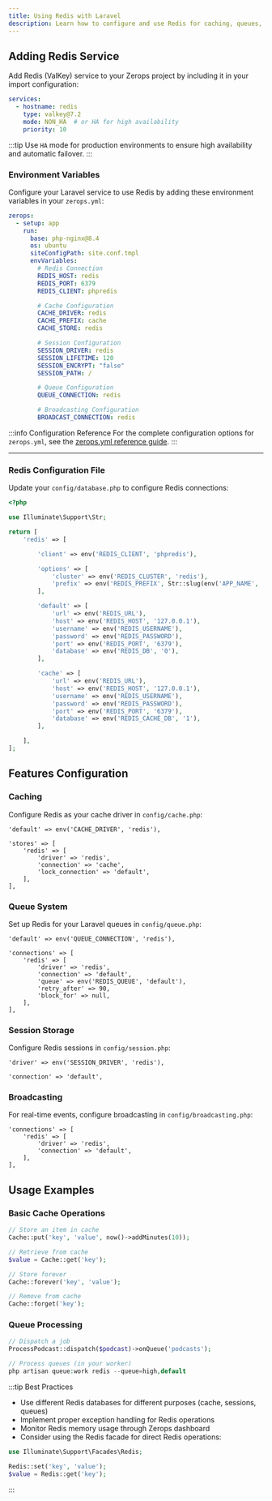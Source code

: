 ```yaml
---
title: Using Redis with Laravel
description: Learn how to configure and use Redis for caching, queues, and sessions in your Laravel application on Zerops
---
```



## Adding Redis Service

Add Redis (ValKey) service to your Zerops project by including it in your import configuration:

```yaml
services:
  - hostname: redis
    type: valkey@7.2
    mode: NON_HA  # or HA for high availability
    priority: 10
```

:::tip
Use `HA` mode for production environments to ensure high availability and automatic failover.
:::

### Environment Variables

Configure your Laravel service to use Redis by adding these environment variables in your `zerops.yml`:

```yml
zerops:
  - setup: app
    run:
      base: php-nginx@8.4
      os: ubuntu
      siteConfigPath: site.conf.tmpl
      envVariables:
        # Redis Connection
        REDIS_HOST: redis
        REDIS_PORT: 6379
        REDIS_CLIENT: phpredis

        # Cache Configuration
        CACHE_DRIVER: redis
        CACHE_PREFIX: cache
        CACHE_STORE: redis

        # Session Configuration
        SESSION_DRIVER: redis
        SESSION_LIFETIME: 120
        SESSION_ENCRYPT: "false"
        SESSION_PATH: /

        # Queue Configuration
        QUEUE_CONNECTION: redis

        # Broadcasting Configuration
        BROADCAST_CONNECTION: redis
```

:::info Configuration Reference
For the complete configuration options for `zerops.yml`, see the [zerops.yml reference guide](/references/zeropsyml).
:::

-----

### Redis Configuration File

Update your `config/database.php` to configure Redis connections:

```php
<?php

use Illuminate\Support\Str;

return [
    'redis' => [

        'client' => env('REDIS_CLIENT', 'phpredis'),

        'options' => [
            'cluster' => env('REDIS_CLUSTER', 'redis'),
            'prefix' => env('REDIS_PREFIX', Str::slug(env('APP_NAME', 'laravel'), '_').'_database_'),
        ],

        'default' => [
            'url' => env('REDIS_URL'),
            'host' => env('REDIS_HOST', '127.0.0.1'),
            'username' => env('REDIS_USERNAME'),
            'password' => env('REDIS_PASSWORD'),
            'port' => env('REDIS_PORT', '6379'),
            'database' => env('REDIS_DB', '0'),
        ],

        'cache' => [
            'url' => env('REDIS_URL'),
            'host' => env('REDIS_HOST', '127.0.0.1'),
            'username' => env('REDIS_USERNAME'),
            'password' => env('REDIS_PASSWORD'),
            'port' => env('REDIS_PORT', '6379'),
            'database' => env('REDIS_CACHE_DB', '1'),
        ],

    ],
];
```

## Features Configuration

### Caching

Configure Redis as your cache driver in `config/cache.php`:

```php:config/cache.php
'default' => env('CACHE_DRIVER', 'redis'),

'stores' => [
    'redis' => [
        'driver' => 'redis',
        'connection' => 'cache',
        'lock_connection' => 'default',
    ],
],
```

### Queue System

Set up Redis for your Laravel queues in `config/queue.php`:

```php:config/queue.php
'default' => env('QUEUE_CONNECTION', 'redis'),

'connections' => [
    'redis' => [
        'driver' => 'redis',
        'connection' => 'default',
        'queue' => env('REDIS_QUEUE', 'default'),
        'retry_after' => 90,
        'block_for' => null,
    ],
],
```

### Session Storage

Configure Redis sessions in `config/session.php`:

```php:config/session.php
'driver' => env('SESSION_DRIVER', 'redis'),

'connection' => 'default',
```

### Broadcasting

For real-time events, configure broadcasting in `config/broadcasting.php`:

```php:config/broadcasting.php
'connections' => [
    'redis' => [
        'driver' => 'redis',
        'connection' => 'default',
    ],
],
```

## Usage Examples

### Basic Cache Operations

```php
// Store an item in cache
Cache::put('key', 'value', now()->addMinutes(10));

// Retrieve from cache
$value = Cache::get('key');

// Store forever
Cache::forever('key', 'value');

// Remove from cache
Cache::forget('key');
```

### Queue Processing

```php
// Dispatch a job
ProcessPodcast::dispatch($podcast)->onQueue('podcasts');

// Process queues (in your worker)
php artisan queue:work redis --queue=high,default
```

:::tip Best Practices
- Use different Redis databases for different purposes (cache, sessions, queues)
- Implement proper exception handling for Redis operations
- Monitor Redis memory usage through Zerops dashboard
- Consider using the Redis facade for direct Redis operations:
```php
use Illuminate\Support\Facades\Redis;

Redis::set('key', 'value');
$value = Redis::get('key');
```
:::